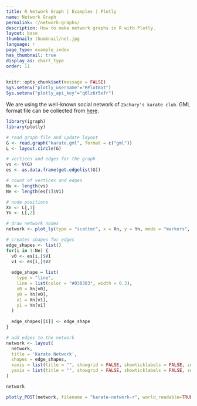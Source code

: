 ```yaml
---
title: R Network Graph | Examples | Plotly
name: Network Graph
permalink: r/network-graphs/
description: How to make network graphs in R with Plotly.
layout: base
thumbnail: thumbnail/net.jpg
language: r
page_type: example_index
has_thumbnail: true
display_as: chart_type
order: 11
---
```


```r
knitr::opts_chunk$set(message = FALSE)
Sys.setenv("plotly_username"="RPlotBot")
Sys.setenv("plotly_api_key"="q0lz6r5efr")
```

We are using the well-known social network of `Zachary's karate club`. GML format file can be collected from [here](https://gist.github.com/pravj/9168fe52823c1702a07b).

```r
library(igraph)
library(plotly)

# read graph file and update layout
G <- read.graph("karate.gml", format = c("gml"))
L <- layout.circle(G)
```

```r
# vertices and edges for the graph
vs <- V(G)
es <- as.data.frame(get.edgelist(G))
```

```r
# count of vertices and edges
Nv <- length(vs)
Ne <- length(es[1]$V1)
```

```r
# node positions
Xn <- L[,1]
Yn <- L[,2]
```

```r
# draw network nodes
network <- plot_ly(type = "scatter", x = Xn, y = Yn, mode = "markers", text = vs$label, hoverinfo = "text")
```

```r
# creates shapes for edges
edge_shapes <- list()
for(i in 1:Ne) {
  v0 <- es[i,]$V1
  v1 <- es[i,]$V2
  
  edge_shape = list(
    type = "line",
    line = list(color = "#030303", width = 0.3),
    x0 = Xn[v0],
    y0 = Yn[v0],
    x1 = Xn[v1],
    y1 = Yn[v1]
  )
  
  edge_shapes[[i]] <- edge_shape
}
```

```r
# add edges to the network
network <- layout(
  network,
  title = 'Karate Network',
  shapes = edge_shapes,
  xaxis = list(title = "", showgrid = FALSE, showticklabels = FALSE, zeroline = FALSE),
  yaxis = list(title = "", showgrid = FALSE, showticklabels = FALSE, zeroline = FALSE)
)

network

```

```r
plotly_POST(network, filename = "karate-network-r", world_readable=TRUE)
```
